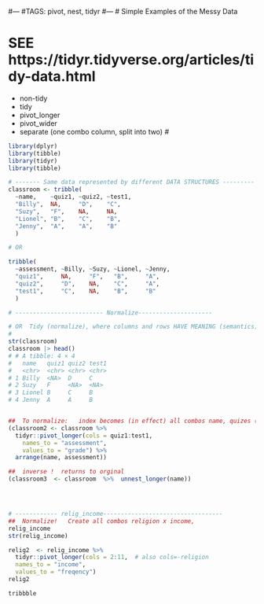 #---
#TAGS:  pivot, nest, tidyr
#---
# Simple Examples of the Messy Data 

# SEE https://tidyr.tidyverse.org/articles/tidy-data.html
- non-tidy
- tidy
- pivot_longer
- pivot_wider
- separate (one combo column, split into two)
# 
```r
library(dplyr)
library(tibble)
library(tidyr)
library(tibble)

# ------- Same data represented by different DATA STRUCTURES ---------
classroom <- tribble(
  ~name,    ~quiz1, ~quiz2, ~test1,
  "Billy",  NA,     "D",    "C",
  "Suzy",   "F",    NA,     NA,
  "Lionel", "B",    "C",    "B",
  "Jenny",  "A",    "A",    "B"
  )

# OR

tribble(
  ~assessment, ~Billy, ~Suzy, ~Lionel, ~Jenny,
  "quiz1",     NA,     "F",   "B",     "A",
  "quiz2",     "D",    NA,    "C",     "A",
  "test1",     "C",    NA,    "B",     "B"
  )

# ------------------------- Normalize---------------------

# OR  Tidy (normalize), where columns and rows HAVE MEANING (semantics)
#
str(classroom)
classroom |> head()
# # A tibble: 4 × 4
#   name   quiz1 quiz2 test1
#   <chr>  <chr> <chr> <chr>
# 1 Billy  <NA>  D     C    
# 2 Suzy   F     <NA>  <NA> 
# 3 Lionel B     C     B    
# 4 Jenny  A     A     B    


##  To normalize:   index becomes (in effect) all combos name, quizes (assessment  )
(classroom2 <- classroom %>% 
  tidyr::pivot_longer(cols = quiz1:test1, 
    names_to = "assessment", 
    values_to = "grade") %>% 
  arrange(name, assessment))

##  inverse !  returns to orginal 
(classroom3  <- classroom  %>%  unnest_longer(name))




# ------------ relig_income----------------------------------
##  Normalize!   Create all combos religion x income, 
relig_income
str(relig_income)

relig2  <- relig_income %>% 
  tidyr::pivot_longer(cols = 2:11,  # also cols=-religion
  names_to = "income",
  values_to = "freqency") 
relig2
```

```r
tribbble 
````
